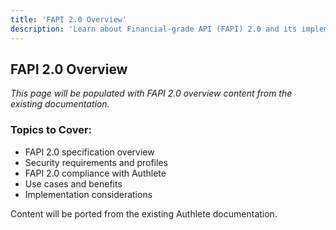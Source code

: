 ```yaml
---
title: 'FAPI 2.0 Overview'
description: 'Learn about Financial-grade API (FAPI) 2.0 and its implementation with Authlete'
---
```


## FAPI 2.0 Overview

*This page will be populated with FAPI 2.0 overview content from the existing documentation.*

### Topics to Cover:
- FAPI 2.0 specification overview
- Security requirements and profiles
- FAPI 2.0 compliance with Authlete
- Use cases and benefits
- Implementation considerations

<Note>
Content will be ported from the existing Authlete documentation.
</Note>
